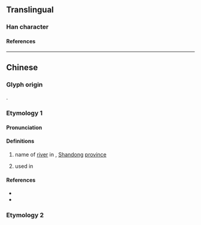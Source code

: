 {{also|游}}
{{character info}}
==Translingual==

===Han character===
{{Han char|rn=85|rad=水|as=04|sn=7|four=33114|canj=EIKU|ids=⿰氵尤}}

====References====
{{Han ref|kx=0610.090|dkj=17192|dj=1003.030|hdz=31561.040|uh=6C8B}}

----

==Chinese==

===Glyph origin===
{{Han etym}}
{{Han compound|水|尤|alt1=氵|c1=s|c2=p|t1=water|ls=psc}}.

===Etymology 1===
{{zh-forms}}

====Pronunciation====
{{zh-pron
|m=yóu
|c=jau4
|mc=y
|oc=y
|cat=pn,a
}}

====Definitions====
{{zh-hanzi}}

# {{zh-div|水}} name of [[river]] in {{w|zh:高密市|Gaomi}}, [[Shandong]] [[province]]
# used in {{zh-l|沋沋}}

====References====
* {{R:twedu|B02029}}
* {{R:yue:Hanzi}}

===Etymology 2===
{{zh-see|游|ss}}